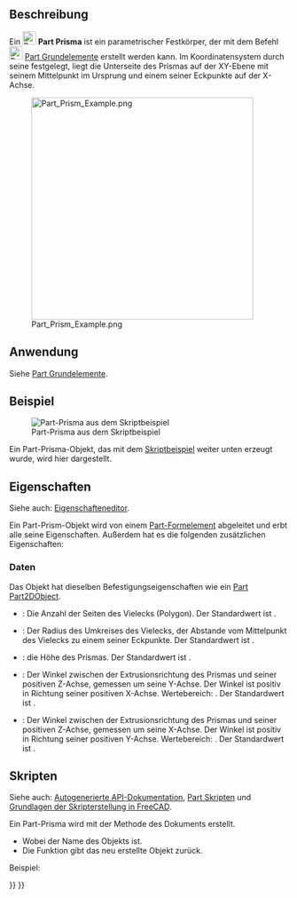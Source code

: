 <languages/>

{{Docnav/de
|[[Part_Ellipsoid/de|Ellipsoid]]
|[[Part_Wedge/de|Keil]]
|[[Part_Workbench/de|Part]]
|IconL=Part_Ellipsoid.svg
|IconR=Part_Wedge.svg
|IconC=Workbench_Part.svg
}}

{{GuiCommand/de
|Name=Part Prism
|Name/de=Part Prisma
|MenuLocation=Part → [[Part_Primitives/de|Grundelemente erstellen...]] → Prisma
|Workbenches=[[Part_Workbench/de|Part]], [[OpenSCAD_Workbench/de|OpenSCAD]]
|Version=0.14
|SeeAlso=[[Part_Primitives/de|Part Grundelemente]]
}}

<span id="Description"></span>
==Beschreibung== 

Ein [[Image:Part_Prism.svg|24px]] '''Part Prisma''' ist ein parametrischer Festkörper, der mit dem Befehl [[Image:Part_Primitives.svg|24px]] [[Part_Primitives/de|Part Grundelemente]] erstellt werden kann. Im Koordinatensystem durch seine {{PropertyData/de|Placement}} festgelegt, liegt die Unterseite des Prismas auf der XY-Ebene mit seinem Mittelpunkt im Ursprung und einem seiner Eckpunkte auf der X-Achse.

[[Image:Part_Prism_Example.png|400px]]

<span id="Usage"></span>
==Anwendung== 

Siehe [[Part_Primitives/de#Anwendung|Part Grundelemente]].

<span id="Example"></span>
==Beispiel==

[[Image:Part_Prism_Scripting_Example.png|thumb|Part-Prisma aus dem Skriptbeispiel]]

Ein Part-Prisma-Objekt, das mit dem [[#Skripten|Skriptbeispiel]] weiter unten erzeugt wurde, wird hier dargestellt.

<span id="Properties"></span>
==Eigenschaften==

Siehe auch: [[Property_editor/de|Eigenschafteneditor]].

Ein Part-Prism-Objekt wird von einem [[Part_Feature/de|Part-Formelement]] abgeleitet und erbt alle seine Eigenschaften. Außerdem hat es die folgenden zusätzlichen Eigenschaften:

<span id="Data"></span>
===Daten===

{{TitleProperty|Attachment}}

Das Objekt hat dieselben Befestigungseigenschaften wie ein [[Part_Part2DObject/de#Daten|Part Part2DObject]].

{{TitleProperty|Prism}}

* {{PropertyData/de|Polygon|IntegerConstraint}}: Die Anzahl der Seiten des Vielecks (Polygon). Der Standardwert ist {{Value|6}}.
* {{PropertyData/de|Circumradius|Length}}: Der Radius des Umkreises des Vielecks, der Abstande vom Mittelpunkt des Vielecks zu einem seiner Eckpunkte. Der Standardwert ist {{Value|2mm}}.
* {{PropertyData/de|Height|Length}}: die Höhe des Prismas. Der Standardwert ist {{Value|10mm}}.
* {{PropertyData/de|First Angle|Angle}}: Der Winkel zwischen der Extrusionsrichtung des Prismas und seiner positiven Z-Achse, gemessen um seine Y-Achse. Der Winkel ist positiv in Richtung seiner positiven X-Achse. Wertebereich: {{Value|0° &lt;&#61; value &lt; 90°}}. Der Standardwert ist {{Value|0°}}.
* {{PropertyData/de|Second Angle|Angle}}: Der Winkel zwischen der Extrusionsrichtung des Prismas und seiner positiven Z-Achse, gemessen um seine X-Achse. Der Winkel ist positiv in Richtung seiner positiven Y-Achse. Wertebereich: {{Value|0° &lt;&#61; value &lt; 90°}}. Der Standardwert ist {{Value|0°}}.

<span id="Scripting"></span>
==Skripten==

Siehe auch: [https://freecad.github.io/SourceDoc/ Autogenerierte API-Dokumentation], [[Part_scripting/de|Part Skripten]] und [[FreeCAD_Scripting_Basics/de|Grundlagen der Skripterstellung in FreeCAD]].

Ein Part-Prisma wird mit der Methode {{incode|addObject()}} des Dokuments erstellt.

{{Code|code=
prism = FreeCAD.ActiveDocument.addObject("Part::Prism", "myPrism")
}}

* Wobei {{Incode|"myPrism"}} der Name des Objekts ist.
* Die Funktion gibt das neu erstellte Objekt zurück.

Beispiel:

{{Code|code=
import FreeCAD as App

doc = App.activeDocument()

prism = doc.addObject("Part::Prism", "myPrism")
prism.Polygon = 5
prism.Circumradius = 10
prism.Height = 50
prism.FirstAngle = 22.5
prism.SecondAngle = 45
prism.Placement = App.Placement(App.Vector(1, 2, 3), App.Rotation(60, 75, 30))

doc.recompute()
}}


{{Docnav/de
|[[Part_Ellipsoid/de|Ellipsoid]]
|[[Part_Wedge/de|Keil]]
|[[Part_Workbench/de|Part]]
|IconL=Part_Ellipsoid.svg
|IconR=Part_Wedge.svg
|IconC=Workbench_Part.svg
}}

{{Part_Tools_navi{{#translation:}}}}
{{Userdocnavi{{#translation:}}}}